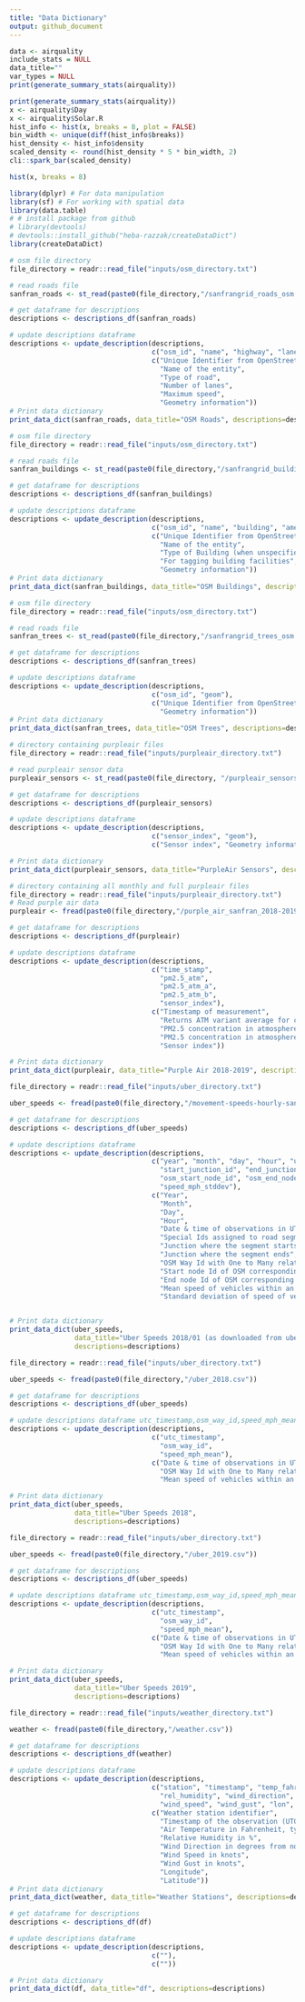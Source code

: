 ```yaml
---
title: "Data Dictionary"
output: github_document
---
```


```r
data <- airquality
include_stats = NULL
data_title=""
var_types = NULL
print(generate_summary_stats(airquality))

```

```r
print(generate_summary_stats(airquality))
x <- airquality$Day
x <- airquality$Solar.R
hist_info <- hist(x, breaks = 8, plot = FALSE)
bin_width <- unique(diff(hist_info$breaks))
hist_density <- hist_info$density
scaled_density <- round(hist_density * 5 * bin_width, 2)
cli::spark_bar(scaled_density)

hist(x, breaks = 8)
```

```r
library(dplyr) # For data manipulation
library(sf) # For working with spatial data
library(data.table)
# # install package from github
# library(devtools)
# devtools::install_github("heba-razzak/createDataDict")
library(createDataDict)
```

```r
# osm file directory
file_directory = readr::read_file("inputs/osm_directory.txt")

# read roads file
sanfran_roads <- st_read(paste0(file_directory,"/sanfrangrid_roads_osm.gpkg"), quiet = TRUE)

# get dataframe for descriptions
descriptions <- descriptions_df(sanfran_roads)

# update descriptions dataframe
descriptions <- update_description(descriptions,
                                   c("osm_id", "name", "highway", "lanes", "maxspeed", "geom"),
                                   c("Unique Identifier from OpenStreetMap",
                                     "Name of the entity",
                                     "Type of road",
                                     "Number of lanes",
                                     "Maximum speed",
                                     "Geometry information"))
# Print data dictionary
print_data_dict(sanfran_roads, data_title="OSM Roads", descriptions=descriptions)
```

```r
# osm file directory
file_directory = readr::read_file("inputs/osm_directory.txt")

# read roads file
sanfran_buildings <- st_read(paste0(file_directory,"/sanfrangrid_buildings_osm.gpkg"), quiet = TRUE)

# get dataframe for descriptions
descriptions <- descriptions_df(sanfran_buildings)

# update descriptions dataframe
descriptions <- update_description(descriptions,
                                   c("osm_id", "name", "building", "amenity", "geom"),
                                   c("Unique Identifier from OpenStreetMap",
                                     "Name of the entity",
                                     "Type of Building (when unspecified, building=yes)",
                                     "For tagging building facilities",
                                     "Geometry information"))
# Print data dictionary
print_data_dict(sanfran_buildings, data_title="OSM Buildings", descriptions=descriptions)
```

```r
# osm file directory
file_directory = readr::read_file("inputs/osm_directory.txt")

# read roads file
sanfran_trees <- st_read(paste0(file_directory,"/sanfrangrid_trees_osm.gpkg"), quiet = TRUE)

# get dataframe for descriptions
descriptions <- descriptions_df(sanfran_trees)

# update descriptions dataframe
descriptions <- update_description(descriptions,
                                   c("osm_id", "geom"),
                                   c("Unique Identifier from OpenStreetMap",
                                     "Geometry information"))
# Print data dictionary
print_data_dict(sanfran_trees, data_title="OSM Trees", descriptions=descriptions)
```

```r
# directory containing purpleair files
file_directory = readr::read_file("inputs/purpleair_directory.txt")

# read purpleair sensor data
purpleair_sensors <- st_read(paste0(file_directory, "/purpleair_sensors.gpkg"), quiet = TRUE)

# get dataframe for descriptions
descriptions <- descriptions_df(purpleair_sensors)

# update descriptions dataframe
descriptions <- update_description(descriptions,
                                   c("sensor_index", "geom"),
                                   c("Sensor index", "Geometry information"))

# Print data dictionary
print_data_dict(purpleair_sensors, data_title="PurpleAir Sensors", descriptions=descriptions)
```

```r
# directory containing all monthly and full purpleair files
file_directory = readr::read_file("inputs/purpleair_directory.txt")
# Read purple air data
purpleair <- fread(paste0(file_directory,"/purple_air_sanfran_2018-2019.csv"))

# get dataframe for descriptions
descriptions <- descriptions_df(purpleair)

# update descriptions dataframe
descriptions <- update_description(descriptions,
                                   c("time_stamp",
                                     "pm2.5_atm",
                                     "pm2.5_atm_a",
                                     "pm2.5_atm_b",
                                     "sensor_index"),
                                   c("Timestamp of measurement",
                                     "Returns ATM variant average for channel A and B but excluding downgraded channels. Estimated mass concentration PM2.5 (ug/m3). PM2.5 are fine particulates with a diameter of fewer than 2.5 microns.",
                                     "PM2.5 concentration in atmosphere (ug/m^3) - channel A",
                                     "PM2.5 concentration in atmosphere (ug/m^3) - channel B",
                                     "Sensor index"))

# Print data dictionary
print_data_dict(purpleair, data_title="Purple Air 2018-2019", descriptions=descriptions)
```

```r
file_directory = readr::read_file("inputs/uber_directory.txt")

uber_speeds <- fread(paste0(file_directory,"/movement-speeds-hourly-san-francisco-2018-1.csv"))

# get dataframe for descriptions
descriptions <- descriptions_df(uber_speeds)

# update descriptions dataframe
descriptions <- update_description(descriptions,
                                   c("year", "month", "day", "hour", "utc_timestamp", "segment_id",
                                     "start_junction_id", "end_junction_id", "osm_way_id",
                                     "osm_start_node_id", "osm_end_node_id", "speed_mph_mean",
                                     "speed_mph_stddev"),
                                   c("Year",
                                     "Month",
                                     "Day",
                                     "Hour",
                                     "Date & time of observations in UTC format",
                                     "Special Ids assigned to road segments by Uber",
                                     "Junction where the segment starts i.e., a roundabout",
                                     "Junction where the segment ends",
                                     "OSM Way Id with One to Many relationship with segment_id",
                                     "Start node Id of OSM corresponding to start_junction_id",
                                     "End node Id of OSM corresponding to end_junction_id",
                                     "Mean speed of vehicles within an hour",
                                     "Standard deviation of speed of vehicles in an hour"))


# Print data dictionary
print_data_dict(uber_speeds, 
                data_title="Uber Speeds 2018/01 (as downloaded from uber)", 
                descriptions=descriptions)
```

```r
file_directory = readr::read_file("inputs/uber_directory.txt")

uber_speeds <- fread(paste0(file_directory,"/uber_2018.csv"))

# get dataframe for descriptions
descriptions <- descriptions_df(uber_speeds)

# update descriptions dataframe utc_timestamp,osm_way_id,speed_mph_mean
descriptions <- update_description(descriptions,
                                   c("utc_timestamp", 
                                     "osm_way_id", 
                                     "speed_mph_mean"),
                                   c("Date & time of observations in UTC format",
                                     "OSM Way Id with One to Many relationship with segment_id",
                                     "Mean speed of vehicles within an hour"))

# Print data dictionary
print_data_dict(uber_speeds, 
                data_title="Uber Speeds 2018", 
                descriptions=descriptions)
```

```r
file_directory = readr::read_file("inputs/uber_directory.txt")

uber_speeds <- fread(paste0(file_directory,"/uber_2019.csv"))

# get dataframe for descriptions
descriptions <- descriptions_df(uber_speeds)

# update descriptions dataframe utc_timestamp,osm_way_id,speed_mph_mean
descriptions <- update_description(descriptions,
                                   c("utc_timestamp", 
                                     "osm_way_id", 
                                     "speed_mph_mean"),
                                   c("Date & time of observations in UTC format",
                                     "OSM Way Id with One to Many relationship with segment_id",
                                     "Mean speed of vehicles within an hour"))

# Print data dictionary
print_data_dict(uber_speeds, 
                data_title="Uber Speeds 2019", 
                descriptions=descriptions)
```

```r
file_directory = readr::read_file("inputs/weather_directory.txt")

weather <- fread(paste0(file_directory,"/weather.csv"))

# get dataframe for descriptions
descriptions <- descriptions_df(weather)

# update descriptions dataframe
descriptions <- update_description(descriptions,
                                   c("station", "timestamp", "temp_fahrenheit",
                                     "rel_humidity", "wind_direction",
                                     "wind_speed", "wind_gust", "lon", "lat"),
                                   c("Weather station identifier",
                                     "Timestamp of the observation (UTC)",
                                     "Air Temperature in Fahrenheit, typically @ 2 meters",
                                     "Relative Humidity in %",
                                     "Wind Direction in degrees from north",
                                     "Wind Speed in knots",
                                     "Wind Gust in knots",
                                     "Longitude",
                                     "Latitude"))
# Print data dictionary
print_data_dict(weather, data_title="Weather Stations", descriptions=descriptions)
```

```r
# get dataframe for descriptions
descriptions <- descriptions_df(df)

# update descriptions dataframe
descriptions <- update_description(descriptions,
                                   c(""),
                                   c(""))

# Print data dictionary
print_data_dict(df, data_title="df", descriptions=descriptions)
```

